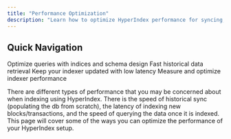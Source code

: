 ```yaml
---
title: "Performance Optimization"
description: "Learn how to optimize HyperIndex performance for syncing, indexing, and querying data."
---
```


## Quick Navigation

<CardGroup cols={2}>
  <Card title="Database Performance" icon="database" href="/HyperIndex/Advanced/performance/database-performance-optimization">
    Optimize queries with indices and schema design
  </Card>
  
  <Card title="Historical Sync" icon="clock-rotate-left" href="/HyperIndex/Advanced/performance/historical-sync">
    Fast historical data retrieval
  </Card>
  
  <Card title="Latency at the Head" icon="gauge-high" href="/HyperIndex/Advanced/performance/latency-at-head">
    Keep your indexer updated with low latency
  </Card>
  
  <Card title="Benchmarking" icon="chart-line" href="/HyperIndex/Advanced/performance/benchmarking">
    Measure and optimize indexer performance
  </Card>
</CardGroup>

There are different types of performance that you may be concerned about when indexing using HyperIndex. There is the speed of historical sync (populating the db from scratch), the latency of indexing new blocks/transactions, and the speed of querying the data once it is indexed. This page will cover some of the ways you can optimize the performance of your HyperIndex setup.

